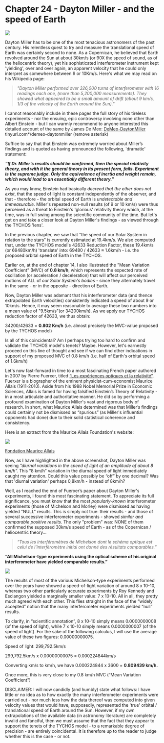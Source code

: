 Chapter 24 - Dayton Miller - and the speed of Earth
===========================================

![](https://upload.wikimedia.org/wikipedia/commons/thumb/1/15/Dayton_Miller_1921_crop.jpg/220px-Dayton_Miller_1921_crop.jpg)

Dayton Miller has to be one of the most tenacious astronomers of the past century. His relentless quest to try and measure the translational speed of Earth was certainly second to none. As a Copernican, he believed that Earth revolved around the Sun at about 30km/s (or 90X the speed of sound, as of the heliocentric theory), yet his sophisticated interferometer instrument kept 'yielding', over and over again, an apparent velocity that he could only interpret as somewhere between 9 or 10Km/s. Here's what we may read on his Wikipedia page:

> _"Dayton Miller performed over 326,000 turns of interferometer with 16 readings each one, (more than 5,200,000 measurements). They showed what appeared to be a small amount of drift (about 9 km/s, 1/3 of the velocity of the Earth around the Sun)."_

I cannot reasonably include in these pages the full story of his tireless experiments - nor the ensuing, epic controversy involving none other than Albert Einstein - but I can warmly recommend to anyone interested this detailed account of the same by James De Meo: 
[DeMeo-DaytonMiller](https://tinyurl.com/demeo-daytonmiller) tinyurl.com*/demeo-daytonmiller (remove asterisk)

Suffice to say that that Einstein was extremely worried about Miller’s findings and is quoted as having pronounced the following, 'dramatic' statement:

**_“If Dr. Miller’s results should be confirmed, then the special relativity theory, and with it the general theory in its present form, fails. Experiment is the supreme judge. Only the equivalence of inertia and weight remain, which would lead to an essentially different theory.”_**

As you may know, Einstein had basically _decreed that the ether does not exist_, that the speed of light is constant independently of the observer, and that - therefore - the orbital speed of Earth is _undetectable and immeasurable._ Miller's repeated non-null results (of 9 or 10 km/s) were thus perceived as a threat to Einstein's 'glorious' relativity theory which, at the time, was in full swing among the scientific community of the time. But let's get on and take a closer look at Dayton Miller's findings - as viewed through the TYCHOS 'lens'. 

In the previous chapter, we saw that "the speed of our Solar System in relation to the stars" is currently estimated at 19.4km/s. We also computed that, under the TYCHOS model's 42633 Reduction Factor, these 19.4km/s (or 69480km/h) 'translate' into: 69480 / 42633 ≈ 1.6km/h - i.e. the proposed orbital speed of Earth in the TYCHOS. 

Earlier on, at the end of chapter 14, I also illustrated the "Mean Variation Coefficient" (MVC) of **0.8 km/h**, which represents the expected rate of oscillation (or acceleration / deceleration) that will affect our perceived motions of ALL of _our Solar System's bodies_ - since they alternately travel in the same - or in the opposite - direction of Earth.   

Now, Dayton Miller was adamant that his interferometer data (and thence extrapolated Earth velocities) consistently indicated a speed of about 9 or 10km/s. Hence, it may seem reasonable to average these two numbers into a mean value of "9.5km/s"(or 34200km/h). As we apply our TYCHOS reduction factor of 42633, we thus obtain:

34200/42633 = **0.802 Km/h** (i.e. almost precisely the MVC-value proposed by the TYCHOS model)

Is all of this coincidental? Am I perhaps trying too hard to confirm and validate the TYCHOS model's tenets? Maybe. However, let's earnestly proceed on this line of thought and see if we can find other indications in support of my proposed MVC of 0.8 km/h (i.e. half of Earth's orbital speed of 1.6km/h)

Let's now fast-forward in time to a most fascinating French paper authored in 2007 by Pierre Fuerxer, titled [“Les expériences optiques et la relativité”](http://allais.maurice.free.fr/EtudeFuerxer.pdf). Fuerxer is a biographer of the eminent physicist-cum-economist Maurice Allais (1911-2010). Aside from his 1988 Nobel Memorial Prize in Economic Sciences, Allais is famed for having falsified Einstein’s Theory of Relativity - in a most articulate and authoritative manner. He did so by performing a profound examination of Dayton Miller's vast and rigorous body of research. In short, what Maurice Allais determined was that Miller’s findings could certainly not be dismissed as “spurious” (as Miller's influential opponents had done) due to their solid statistical coherence and consistency. 

Here is an extract from the Maurice Allais Foundation's website:

![](http://septclues.com/TYCHOS/DaytonMiller_8kmh_interferometric.jpg)

[Fondation Maurice Allais](http://www.fondationmauriceallais.org/the-physicist/the-re-examination-of-millers-interferometric-observations-and-of-esclangons-observations/?lang=en)

Now, as I have highlighted in the above screenshot, Dayton Miller was seeing _“diurnal variations in the speed of light of an amplitude of about 8 km/h”._ This “8 km/h” variation in the diurnal speed of light immediately caught my attention. Could this value possibly be “off” by one decimal? Was that 'diurnal variation' perhaps 0,8km/h - instead of 8km/h?

Well, as I reached the end of Fuerxer’s paper about Dayton Miller's experiments, I found this most fascinating statement. To appreciate its full significance, you must know that the most _popularly-known_ interferometer experiments (those of Michelson and Morley) were dismissed as having yielded "NULL" results. This is simply not true: their results - and those of several successive interferometer experiments - showed _similar and comparable positive results_. The only "problem" was: NONE of them confirmed the supposed 30km/s speed of Earth - as of the Copernican / heliocentric theory...  

> _“Tous les interféromètres de Michelson dont le schéma optique est celui de l’interféromètre initial ont donné des résultats comparables.”_

**“All Michelson-type experiments using the optical scheme of his original interferometer have yielded comparable results.”**

![](http://septclues.com/TYCHOS/Interferometers_fringe_VALUES_01.jpg)

The results of most of the various Michelson-type experiments performed over the years have showed a speed-of-light variation of around 8 x 10-10, whereas two other particularly accurate experiments by Roy Kennedy and Esclangon yielded a marginally smaller value: 7 x 10-10. All in all, they pretty much agreed with each other. This flies straight in the face of the “widely accepted” notion that the many interferometer experiments yielded “null” results.

To clarify, in “scientific annotation”, 8 x 10-10 simply means 0.0000000008 (of the speed of light), while 7 x 10-10 simply means 0.0000000007 (of the speed of light). For the sake of the following calculus, I will use the average value of these two figures: 0.00000000075.

Speed of light: 299,792.5km/s

299,792.5km/s x 0.00000000075 = 0.000224844km/s

Converting km/s to km/h, we have 0.000224844 x 3600 = **0.809439 km/h.** 

Once more, this is very close to my 0.8 km/h MVC (“Mean Variation Coefficient”)

DISCLAIMER: I will now candidly (and humbly) state what follows: I have little or no idea as to how exactly the many interferometer experiments were carried out - nor much less how the data thereof was computed into given velocity values that would have, supposedly, represented the 'true' orbital / translational speed of Earth around the Sun. However, if my own extrapolations of the available data (in astronomy literature) are completely invalid and fanciful, then we must assume that the fact that they appear to support the tenets of the TYCHOS model - to a remarkable degree of precision - are entirely coincidental. It is therefore up to the reader to judge whether this is the case - or not.   






